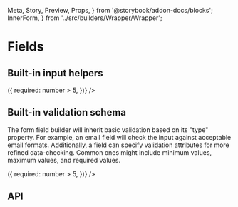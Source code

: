   Meta,
  Story,
  Preview,
  Props,
} from '@storybook/addon-docs/blocks';
  InnerForm,
} from '../src/builders/Wrapper/Wrapper';

<Meta title="Forms|Field" component={Field} />

# Fields

## Built-in input helpers

<Preview>
  <Story name="Types">
    <Provider>
      <Form debug>
        <Field name="email" type="email" />
        <Field name="tel" type="tel" />
        <Field name="postal" type="postal" />
        <Field
          name="autocomplete"
          type="autocomplete"
          options={countries}
        />
        <Field
          name="chips"
          type="chips"
          options={countries}
        />
        <Field
          name="multiselect"
          type="multiselect"
          options={countries}
        />
        <Field
          name="required"
          type="text"
          label="Required"
          required
        />
        <Field
          name="number"
          type="number"
          min="1"
          max="10"
          positive
          helper="Between 1 and 10"
        />
        <Field
          name="dynamic"
          label="Dynamic (via override)"
          type="string"
          helper="Becomes required if number is greater than 5"
          override={({ values: { number } }) => ({
            required: number > 5,
          })}
        />
      </Form>
    </Provider>
  </Story>
</Preview>

## Built-in validation schema

The form field builder will inherit basic validation based
on its "type" property. For example, an email field will
check the input against acceptable email formats.
Additionally, a field can specify validation attributes for
more refined data-checking. Common ones might include
minimum values, maximum values, and required values.

<Preview>
  <Story name="Validation">
    <Form>
      <Field name="email" type="email" />
      <Field name="tel" type="tel" />
      <Field name="postal" type="postal" />
      <Field name="required" type="text" required />
      <Field
        name="number"
        type="number"
        min="1"
        max="10"
        positive
        helper="Between 1 and 10"
      />
      <Field
        name="dynamic"
        type="string"
        helper="Becomes required if number is greater than 5"
        override={({ values: { number } }) => ({
          required: number > 5,
        })}
      />
    </Form>
  </Story>
</Preview>

## API

<Props of={Field} />
